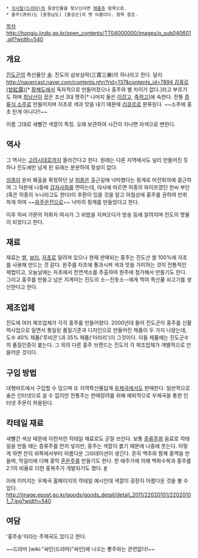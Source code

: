  * [[각시탈(드라마)]]의 등장인물을 찾으신다면 [[채홍주]] 항목으로.
 * 홍주(洪州)는 [충청남도] [홍성군]의 옛 이름이다. 항목 참조.
[[목차]]
http://hongju.jindo.go.kr/open_contents/TT04000000/images/p_sub040601.gif?width=540
== 개요 ==
[[진도군]]의 특산품인 [[술]]. 진도의 삼보삼락(三寶三樂)의 하나라고 한다. 달리 [[http://navercast.naver.com/contents.nhn?rid=137&contents_id=7894 감홍로(甘紅露)]][* [[황해도]]에서 독자적으로 만들어졌으나 홍주와 별 차이가 없다.]라고 부르기도 하며 [[최남선]]이 꼽은 조선 3대 명주[* 나머지 둘은 [[이강고]], [[죽력고]]]에 속한다. 전통 [[증류식 소주]]로 만들어지며 지초로 색과 맛을 내기 때문에 [[리큐르]]로 분류된다.
~~소주에 홍초 탄게 아니다!!~~

이름 그대로 새빨간 색깔이 특징. 오래 보관하여 시간이 지나면 자색으로 변한다.
== 역사 ==
그 역사는 [[고려]]시대로까지 올라간다고 한다. 원래는 다른 지역에서도 널리 만들어진 듯 하나 진도에만 남게 된 유래는 분분하여 정설이 없다.

[[성종]]이 윤비 폐출을 확정하던 날 [[허종]]은 출근길에 낙마했다는 핑계로 어전회의에 결근하여 그 덕분에 나중에 [[갑자사화]]를 면하는데, 야사에 따르면 허종의 와이프였던 한씨 부인(혹은 허종의 누나라고도 한다)이 후환이 있을 것을 알고 아침상에 홍주를 권하여 만취하게 하여 ~~[[음주운전]]으로~~ 낙마의 핑계를 만들었다고 한다. 

이후 허씨 가문의 허화자 여사가 그 비법을 지켜오다가 방송 등에 알려지며 진도의 명물이 되었다고 한다.
== 재료 ==
재료는 [[쌀]], [[보리]], [[자초]]로 알려져 있으나 현재 판매되는 홍주는 진도산 쌀 100%에 자초를 사용해 만드는 것 같다. 원주를 자초에 통과시켜 색과 맛을 가미하는 것이 전통적인 제법이고, 오늘날에는 자초에서 천연색소를 추출하여 원주에 첨가해서 만들기도 한다. 그리고 홍주를 만들고 남은 지게미는 진도의 소--진돗소--에게 먹여 특산품 쇠고기를 생산한다고 한다.
== 제조업체 ==
진도에 여러 제조업체가 각각 홍주를 만들어왔다. 2000년대 들어 진도군이 홍주를 신활력사업으로 밀면서 통일된 품질기준과 디자인으로 만들어진 제품이 두 가지 나왔는데, 도수 40% 제품('루비콘')과 35% 제품('아라리')이 그것이다. 이들 제품에는 진도군수의 품질인증이 붙는다. 그 외의 다른 홍주 브랜드는 진도의 각 제조업체가 개별적으로 만들어온 것이다.
== 구입 방법 ==
대형마트에서 구입할 수 있으며 또 지역특산품답게 [[우체국]]에서도 판매한다. 일반적으로 술은 인터넷으로 살 수 없지만 전통주는 판매장려를 위해 예외적으로 우체국을 통한 인터넷 주문이 허용된다.
== 칵테일 재료 ==
새빨간 색상 때문에 이런저런 칵테일 재료로도 곧잘 쓰인다. 보통 [[증류주]]와 음료로 칵테일을 만들 때는 증류주를 먼저 넣지만, 홍주는 색깔이 붉기 때문에 나중에 붓는다. 이렇게 하면 잔의 위쪽에서부터 아름다운 그라데이션이 생긴다. 흔히 맥주와 함께 홍맥을 만들며, 막걸리에 더해 홍막 [[혼돈주]]를 만들기도 한다. 한 애주가에 의해 백화수복과 홍주를 2:1의 비율로 더한 홍복주가 개발되기도 했다. [http://hanjabbu.tistory.com/3985 #]

아래 이미지는 우체국 홈페이지의 칵테일 예시인데 색깔이 굉장히 아름다운 것을 볼 수 있다.
http://image.epost.go.kr/goods/goods_detail/detail_2011/22020101/22020101_7.jpg?width=540
== 여담 ==
'홍주송'이라는 주제곡도 있다고 한다.

~~드라마 [wiki:"싸인(드라마)"싸인]에 나오는 뽕주와는 관련없다!~~
